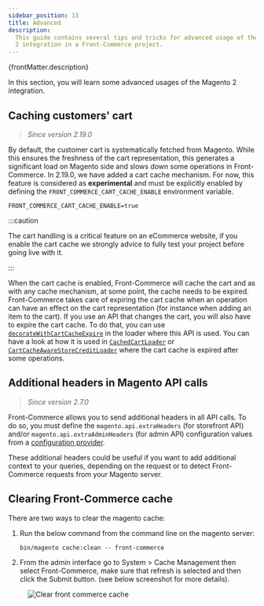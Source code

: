 ```yaml
---
sidebar_position: 13
title: Advanced
description:
  This guide contains several tips and tricks for advanced usage of the Magento
  2 integration in a Front-Commerce project.
---
```


<p>{frontMatter.description}</p>


In this section, you will learn some advanced usages of the Magento 2
integration.

## Caching customers' cart

> _Since version 2.19.0_

By default, the customer cart is systematically fetched from Magento. While this
ensures the freshness of the cart representation, this generates a significant
load on Magento side and slows down some operations in Front-Commerce. In
2.19.0, we have added a cart cache mechanism. For now, this feature is
considered as **experimental** and must be explicitly enabled by defining the
`FRONT_COMMERCE_CART_CACHE_ENABLE` environment variable.

```shell title=.env
FRONT_COMMERCE_CART_CACHE_ENABLE=true
```

:::caution

The cart handling is a critical feature on an eCommerce website, if you enable
the cart cache we strongly advice to fully test your project before going live
with it.

:::

When the cart cache is enabled, Front-Commerce will cache the cart and as with
any cache mechanism, at some point, the cache needs to be expired.
Front-Commerce takes care of expiring the cart cache when an operation can have
an effect on the cart representation (for instance when adding an item to the
cart). If you use an API that changes the cart, you will also have to expire the
cart cache. To do that, you can use
[`decorateWithCartCacheExpire`](https://gitlab.blackswift.cloud/front-commerce/front-commerce/-/blob/main/src/server/modules/magento2/cart/cache/decorateWithCartCacheExpire.js)
in the loader where this API is used. You can have a look at how it is used in
[`CachedCartLoader`](https://gitlab.blackswift.cloud/front-commerce/front-commerce/-/blob/d8d74295d36455419f5e80c4d28e69987976b59c/src/server/modules/magento2/cart/loaders/CachedCartLoader.js#L20-24)
or
[`CartCacheAwareStoreCreditLoader`](https://gitlab.blackswift.cloud/front-commerce/front-commerce/-/blob/d29c30a0c6a513472b66f10441bd2c620903b11c/src/server/modules/magento2-commerce/store-credit/loaders/CartCacheAwareStoreCreditLoader.js#L43-51)
where the cart cache is expired after some operations.

## Additional headers in Magento API calls

> _Since version 2.7.0_

Front-Commerce allows you to send additional headers in all API calls. To do so,
you must define the `magento.api.extraHeaders` (for storefront API) and/or
`magento.api.extraAdminHeaders` (for admin API) configuration values from a
[configuration provider](/docs/advanced/server/configurations#what-is-a-configuration-provider).

These additional headers could be useful if you want to add additional context
to your queries, depending on the request or to detect Front-Commerce requests
from your Magento server.

## Clearing Front-Commerce cache

There are two ways to clear the magento cache:

1. Run the below command from the command line on the magento server:

   ```shell
   bin/magento cache:clean -- front-commerce
   ```

2. From the admin interface go to System > Cache Management then select
   Front-Commerce, make sure that refresh is selected and then click the Submit
   button. (see below screenshot for more details).

<Figure>

![Clear front commerce cache](./assets/clear-fc-cache.jpg)

</Figure>
